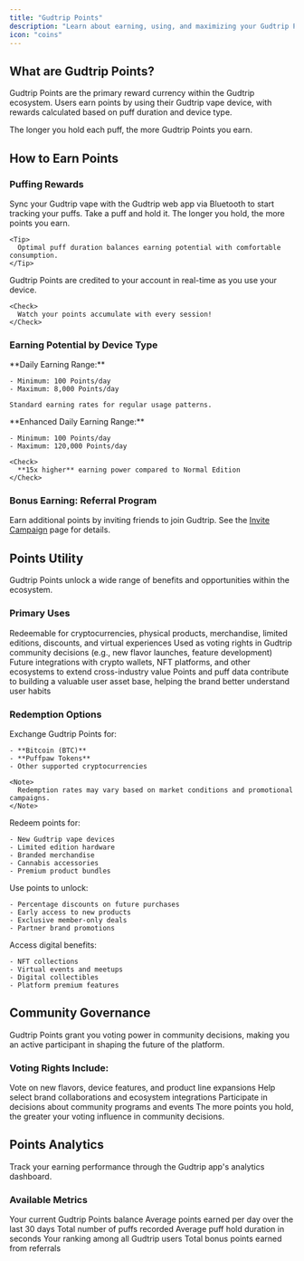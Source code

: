 ```yaml
---
title: "Gudtrip Points"
description: "Learn about earning, using, and maximizing your Gudtrip Points rewards"
icon: "coins"
---
```


## What are Gudtrip Points?

Gudtrip Points are the primary reward currency within the Gudtrip ecosystem. Users earn points by using their Gudtrip vape device, with rewards calculated based on puff duration and device type.

<Info>
  The longer you hold each puff, the more Gudtrip Points you earn. 
</Info>

## How to Earn Points

### Puffing Rewards

<Steps>
  <Step title="Connect Your Device">
    Sync your Gudtrip vape with the Gudtrip web app via Bluetooth to start tracking your puffs.
  </Step>
  <Step title="Vape and Hold">
    Take a puff and hold it. The longer you hold, the more points you earn.

    <Tip>
      Optimal puff duration balances earning potential with comfortable consumption.
    </Tip>
  </Step>
  <Step title="Earn Instantly">
    Gudtrip Points are credited to your account in real-time as you use your device.

    <Check>
      Watch your points accumulate with every session!
    </Check>
  </Step>
</Steps>

### Earning Potential by Device Type

<Tabs>
  <Tab title="Gudtrip">
    **Daily Earning Range:**

    - Minimum: 100 Points/day
    - Maximum: 8,000 Points/day

    Standard earning rates for regular usage patterns.
  </Tab>
  <Tab title="Gudtrip Pro">
    **Enhanced Daily Earning Range:**

    - Minimum: 100 Points/day
    - Maximum: 120,000 Points/day

    <Check>
      **15x higher** earning power compared to Normal Edition
    </Check>
  </Tab>
</Tabs>

### Bonus Earning: Referral Program

Earn additional points by inviting friends to join Gudtrip. See the [Invite Campaign](/invite-campaign) page for details.

## Points Utility

Gudtrip Points unlock a wide range of benefits and opportunities within the ecosystem.

### Primary Uses

<CardGroup cols={2}>
  <Card title="Consumption & Redemption" icon="cart-shopping">
    Redeemable for cryptocurrencies, physical products, merchandise, limited editions, discounts, and virtual experiences
  </Card>
  <Card title="Community Governance" icon="users">
    Used as voting rights in Gudtrip community decisions (e.g., new flavor launches, feature development)
  </Card>
  <Card title="Cross-Platform Collaboration" icon="link">
    Future integrations with crypto wallets, NFT platforms, and other ecosystems to extend cross-industry value
  </Card>
  <Card title="User Insights" icon="chart-mixed">
    Points and puff data contribute to building a valuable user asset base, helping the brand better understand user habits
  </Card>
</CardGroup>

### Redemption Options

<AccordionGroup>
  <Accordion title="Cryptocurrency Rewards" icon="bitcoin">
    Exchange Gudtrip Points for:

    - **Bitcoin (BTC)**
    - **Puffpaw Tokens**
    - Other supported cryptocurrencies

    <Note>
      Redemption rates may vary based on market conditions and promotional campaigns.
    </Note>
  </Accordion>
  <Accordion title="Physical Products" icon="box">
    Redeem points for:

    - New Gudtrip vape devices
    - Limited edition hardware
    - Branded merchandise
    - Cannabis accessories
    - Premium product bundles
  </Accordion>
  <Accordion title="Discounts & Offers" icon="tag">
    Use points to unlock:

    - Percentage discounts on future purchases
    - Early access to new products
    - Exclusive member-only deals
    - Partner brand promotions
  </Accordion>
  <Accordion title="Virtual Experiences" icon="gamepad">
    Access digital benefits:

    - NFT collections
    - Virtual events and meetups
    - Digital collectibles
    - Platform premium features
  </Accordion>
</AccordionGroup>

## Community Governance

Gudtrip Points grant you voting power in community decisions, making you an active participant in shaping the future of the platform.

### Voting Rights Include:

<Steps>
  <Step title="Product Development">
    Vote on new flavors, device features, and product line expansions
  </Step>
  <Step title="Partnership Decisions">
    Help select brand collaborations and ecosystem integrations
  </Step>
  <Step title="Community Initiatives">
    Participate in decisions about community programs and events
  </Step>
</Steps>

<Tip>
  The more points you hold, the greater your voting influence in community decisions.
</Tip>

## Points Analytics

Track your earning performance through the Gudtrip app's analytics dashboard.

### Available Metrics

<ParamField path="total_points" type="number">
  Your current Gudtrip Points balance
</ParamField>

<ParamField path="daily_average" type="number">
  Average points earned per day over the last 30 days
</ParamField>

<ParamField path="puff_count" type="number">
  Total number of puffs recorded
</ParamField>

<ParamField path="average_duration" type="number">
  Average puff hold duration in seconds
</ParamField>

<ParamField path="earning_rank" type="string">
  Your ranking among all Gudtrip users
</ParamField>

<ParamField path="referral_bonus" type="number">
  Total bonus points earned from referrals

  ## 
</ParamField>